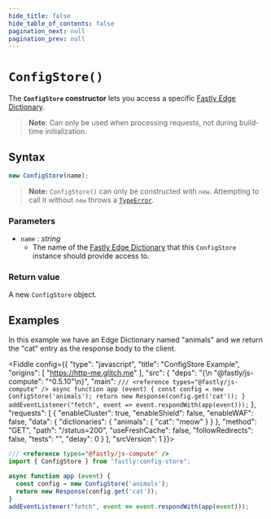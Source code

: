 ```yaml
---
hide_title: false
hide_table_of_contents: false
pagination_next: null
pagination_prev: null
---
```


# `ConfigStore()`

The **`ConfigStore` constructor** lets you access a specific [Fastly Edge Dictionary](https://docs.fastly.com/en/guides/about-edge-dictionaries).

> **Note**: Can only be used when processing requests, not during build-time initialization.

## Syntax

```js
new ConfigStore(name);
```

> **Note:** `ConfigStore()` can only be constructed with `new`. Attempting to call it without `new` throws a [`TypeError`](../../globals/TypeError/TypeError.mdx).

### Parameters

- `name` _: string_
  - The name of the [Fastly Edge Dictionary](https://docs.fastly.com/en/guides/about-edge-dictionaries) that this `ConfigStore` instance should provide access to.

### Return value

A new `ConfigStore` object.

## Examples

In this example we have an Edge Dictionary named "animals" and we return the "cat" entry as the response body to the client.

<Fiddle config={{
  "type": "javascript",
  "title": "ConfigStore Example",
  "origins": [
    "https://http-me.glitch.me"
  ],
  "src": {
    "deps": "{\n  \"@fastly/js-compute\": \"^0.5.10\"\n}",
    "main": `
/// <reference types="@fastly/js-compute" />
async function app (event) {
  const config = new ConfigStore('animals');
  return new Response(config.get('cat'));
}
addEventListener("fetch", event => event.respondWith(app(event)));
`
  },
  "requests": [
    {
      "enableCluster": true,
      "enableShield": false,
      "enableWAF": false,
      "data": {
         "dictionaries": {
           "animals": {
             "cat": "meow"
           }
         }
       },
      "method": "GET",
      "path": "/status=200",
      "useFreshCache": false,
      "followRedirects": false,
      "tests": "",
      "delay": 0
    }
  ],
  "srcVersion": 1
}}>

```js
/// <reference types="@fastly/js-compute" />
import { ConfigStore } from "fastly:config-store";

async function app (event) {
  const config = new ConfigStore('animals');
  return new Response(config.get('cat'));
}
addEventListener("fetch", event => event.respondWith(app(event)));
```

</Fiddle>